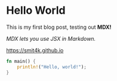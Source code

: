 
# Hello World

This is my first blog post, testing out **MDX!**

<em>MDX lets you use JSX in Markdown.</em>

https://smit4k.github.io

```rust
fn main() {
    println!("Hello, world!");
}
```